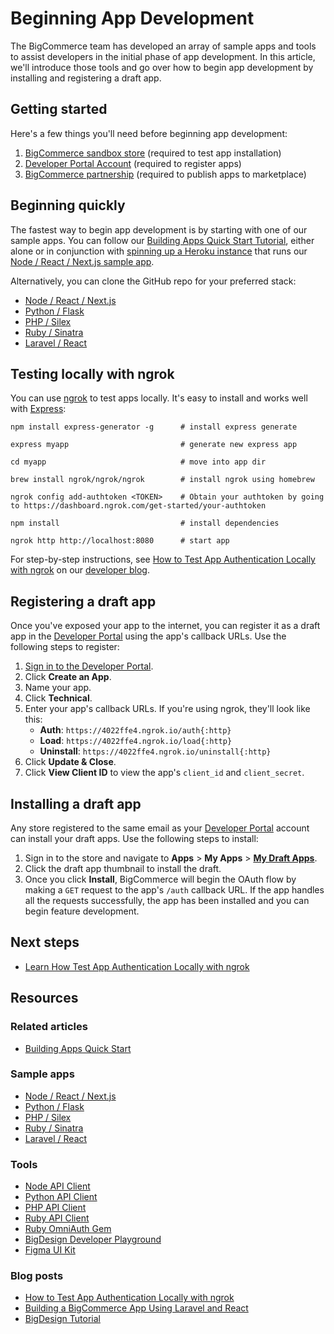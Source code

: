 # Beginning App Development



The BigCommerce team has developed an array of sample apps and tools to assist developers in the initial phase of app development. In this article, we'll introduce those tools and go over how to begin app development by installing and registering a draft app.

## Getting started
Here's a few things you'll need before beginning app development:
1. [BigCommerce sandbox store](/docs/start/about/sandboxes) (required to test app installation)
2. [Developer Portal Account](https://devtools.bigcommerce.com/) (required to register apps)
3. [BigCommerce partnership](https://www.bigcommerce.com/partners/) (required to publish apps to marketplace)

## Beginning quickly
The fastest way to begin app development is by starting with one of our sample apps. You can follow our [Building Apps Quick Start Tutorial](/docs/integrations/apps/quick-start), either alone or in conjunction with [spinning up a Heroku instance](https://heroku.com/deploy?template=https://github.com/bigcommerce/sample-app-nodejs) that runs our [Node / React / Next.js sample app](https://github.com/bigcommerce/sample-app-nodejs/).  

Alternatively, you can clone the GitHub repo for your preferred stack:

* [Node / React / Next.js](https://github.com/bigcommerce/sample-app-nodejs/)
* [Python / Flask](https://github.com/bigcommerce/hello-world-app-python-flask)
* [PHP / Silex](https://github.com/bigcommerce/hello-world-app-php-silex)
* [Ruby / Sinatra](https://github.com/bigcommerce/hello-world-app-ruby-sinatra)
* [Laravel / React](https://github.com/bigcommerce/laravel-react-sample-app)

## Testing locally with ngrok
You can use [ngrok](https://ngrok.com/) to test apps locally. It's easy to install and works well with [Express](https://expressjs.com/):


```shell copy
npm install express-generator -g      # install express generate

express myapp                         # generate new express app

cd myapp                              # move into app dir

brew install ngrok/ngrok/ngrok        # install ngrok using homebrew

ngrok config add-authtoken <TOKEN>    # Obtain your authtoken by going to https://dashboard.ngrok.com/get-started/your-authtoken            

npm install                           # install dependencies

ngrok http http://localhost:8080      # start app
```

For step-by-step instructions, see [How to Test App Authentication Locally with ngrok](https://medium.com/bigcommerce-developer-blog/how-to-test-app-authentication-locally-with-ngrok-149150bfe4cf) on our [developer blog](https://medium.com/bigcommerce-developer-blog).

## Registering a draft app
Once you've exposed your app to the internet, you can register it as a draft app in the [Developer Portal](https://devtools.bigcommerce.com/) using the app's callback URLs. Use the following steps to register:

1. [Sign in to the Developer Portal](https://devtools.bigcommerce.com/).
2. Click **Create an App**.
3. Name your app.
4. Click **Technical**.
5. Enter your app's callback URLs. If you're using ngrok, they'll look like this:
   * **Auth**: `https://4022ffe4.ngrok.io/auth{:http}`
   * **Load**: `https://4022ffe4.ngrok.io/load{:http}`
   * **Uninstall**: `https://4022ffe4.ngrok.io/uninstall{:http}`
6.  Click **Update & Close**.
7.  Click **View Client ID** to view the app's `client_id` and `client_secret`.

## Installing a draft app
Any store registered to the same email as your [Developer Portal](https://devtools.bigcommerce.com/my/apps) account can install your draft apps. Use the following steps to install:

1. Sign in to the store and navigate to **Apps** > **My Apps** > [**My Draft Apps**](https://login.bigcommerce.com/deep-links/manage/marketplace/apps/my-apps/drafts).
2. Click the draft app thumbnail to install the draft. 
3. Once you click **Install**, BigCommerce will begin the OAuth flow by making a `GET` request to the app's `/auth` callback URL. If the app handles all the requests successfully, the app has been installed and you can begin feature development.

## Next steps
* [Learn How Test App Authentication Locally with ngrok](https://medium.com/bigcommerce-developer-blog/how-to-test-app-authentication-locally-with-ngrok-149150bfe4cf)

## Resources

### Related articles
* [Building Apps Quick Start](/docs/integrations/apps/quick-start)

### Sample apps
* [Node / React / Next.js](https://github.com/bigcommerce/sample-app-nodejs)
* [Python / Flask](https://github.com/bigcommerce/hello-world-app-python-flask)
* [PHP / Silex](https://github.com/bigcommerce/hello-world-app-php-silex)
* [Ruby / Sinatra](https://github.com/bigcommerce/hello-world-app-ruby-sinatra)
* [Laravel / React](https://github.com/bigcommerce/laravel-react-sample-app)

### Tools
* [Node API Client](https://github.com/bigcommerce/node-bigcommerce/)
* [Python API Client](https://github.com/bigcommerce/bigcommerce-api-python)
* [PHP API Client](https://github.com/bigcommerce/bigcommerce-api-php)
* [Ruby API Client](https://github.com/bigcommerce/bigcommerce-api-ruby)
* [Ruby OmniAuth Gem](https://github.com/bigcommerce/omniauth-bigcommerce)
* [BigDesign Developer Playground](https://developer.bigcommerce.com/big-design)
* [Figma UI Kit](https://figma.com/file/jTVuUkiZ1j3rux8WHG4IKK/BigDesign-UI-Kit?node-id=0%3A1/duplicate)

### Blog posts
* [How to Test App Authentication Locally with ngrok](https://medium.com/bigcommerce-developer-blog/how-to-test-app-authentication-locally-with-ngrok-149150bfe4cf)
* [Building a BigCommerce App Using Laravel and React](https://medium.com/bigcommerce-developer-blog/building-a-bigcommerce-app-using-laravel-and-react-711ceceb5006)
* [BigDesign Tutorial](https://medium.com/bigcommerce-developer-blog/bigdesign-build-native-looking-uis-with-the-bigcommerce-design-system-fb06a01a24f2)

